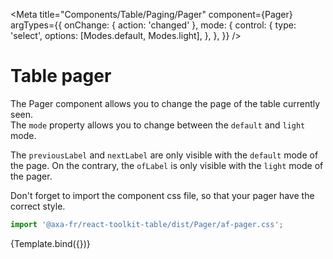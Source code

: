 
<Meta
  title="Components/Table/Paging/Pager"
  component={Pager}
  argTypes={{
    onChange: { action: 'changed' },
    mode: {
      control: {
        type: 'select',
        options: [Modes.default, Modes.light],
      },
    },
  }}
/>

# Table pager


The Pager component allows you to change the page of the table currently seen.  
The `mode` property allows you to change between the `default` and `light` mode.

The `previousLabel` and `nextLabel` are only visible with the `default` mode of the page. On the contrary, the `ofLabel` is only visible with the `light` mode of the pager.

Don't forget to import the component css file, so that your pager have the correct style.

```javascript
import '@axa-fr/react-toolkit-table/dist/Pager/af-pager.css';
```

<Canvas>
  <Story
    name="Pager"
    args={{
      mode: Modes.default,
      currentPage: 5,
      numberPages: 23,
    }}>
    {Template.bind({})}
  </Story>
</Canvas>

<ArgsTable story="Pager" />
